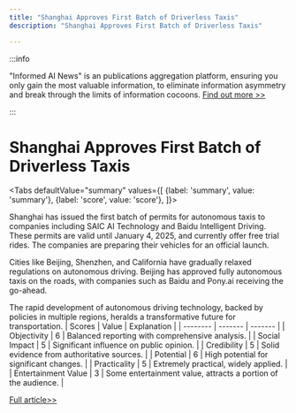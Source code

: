 ```yaml
---
title: "Shanghai Approves First Batch of Driverless Taxis"
description: "Shanghai Approves First Batch of Driverless Taxis"

---
```



:::info

"Informed AI News" is an publications aggregation platform, ensuring you only gain the most valuable information, to eliminate information asymmetry and break through the limits of information cocoons.  [Find out more >>](/)

:::

# Shanghai Approves First Batch of Driverless Taxis


<Tabs
	defaultValue="summary"
	values={[
	{label: 'summary', value: 'summary'},
	{label: 'score', value: 'score'},
]}>
<TabItem value="summary">


Shanghai has issued the first batch of permits for autonomous taxis to companies including SAIC AI Technology and Baidu Intelligent Driving. These permits are valid until January 4, 2025, and currently offer free trial rides. The companies are preparing their vehicles for an official launch.

Cities like Beijing, Shenzhen, and California have gradually relaxed regulations on autonomous driving. Beijing has approved fully autonomous taxis on the roads, with companies such as Baidu and Pony.ai receiving the go-ahead.

The rapid development of autonomous driving technology, backed by policies in multiple regions, heralds a transformative future for transportation.
</TabItem>
<TabItem value="score">
	| Scores     | Value   | Explanation |
	| -------- | ------- | ------- |
	| Objectivity  | 6    | Balanced reporting with comprehensive analysis.    |
	| Social Impact | 5     | Significant influence on public opinion.    |
	| Credibility    | 5    | Solid evidence from authoritative sources.    |
	| Potential    | 6    | High potential for significant changes.    |
	| Practicality    | 5    | Extremely practical, widely applied.    |
	| Entertainment Value    | 3    | Some entertainment value, attracts a portion of the audience.    |
</TabItem>
</Tabs>

[Full article>>](https://readhub.cn/topic/8azpHg2GPU1)
